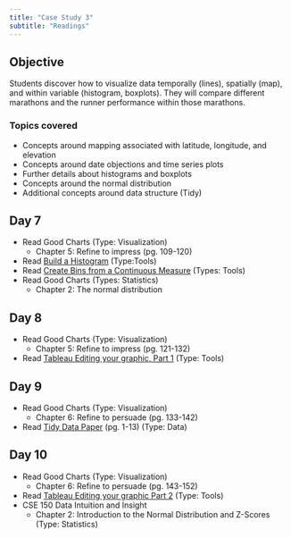 ```yaml
---
title: "Case Study 3"
subtitle: "Readings"
---
```


## Objective

Students discover how to visualize data temporally (lines), spatially (map), and within variable (histogram, boxplots).  They will compare different marathons and the runner performance within those marathons.

### Topics covered

* Concepts around mapping associated with latitude, longitude, and elevation
* Concepts around date objections and time series plots
* Further details about histograms and boxplots
* Concepts around the normal distribution
* Additional concepts around data structure (Tidy)

## Day 7 

* Read Good Charts (Type: Visualization)
  + Chapter 5: Refine to impress (pg. 109-120)
* Read [Build a Histogram](https://help.tableau.com/current/pro/desktop/en-us/buildexamples_histogram.htm) (Type:Tools)
* Read [Create Bins from a Continuous Measure](https://help.tableau.com/current/pro/desktop/en-us/calculations_bins.htm) (Types: Tools)
* Read Good Charts (Types: Statistics)
  + Chapter 2: The normal distribution

## Day 8

* Read Good Charts (Type: Visualization)
  + Chapter 5: Refine to impress (pg. 121-132)
* Read [Tableau Editing your graphic, Part 1](https://help.tableau.com/current/pro/desktop/en-us/concepts.htm) (Type: Tools)

## Day 9

* Read Good Charts (Type: Visualization)
  + Chapter 6: Refine to persuade (pg. 133-142)
* Read [Tidy Data Paper](https://vita.had.co.nz/papers/tidy-data.pdf) (pg. 1-13) (Type: Data)

## Day 10

* Read Good Charts (Type: Visualization)
  + Chapter 6: Refine to persuade (pg. 143-152)
* Read [Tableau Editing your graphic Part 2](https://help.tableau.com/current/pro/desktop/en-us/ask_data.htm) (Type: Tools)
* CSE 150 Data Intuition and Insight
  + Chapter 2: Introduction to the Normal Distribution and Z-Scores (Type: Statistics)